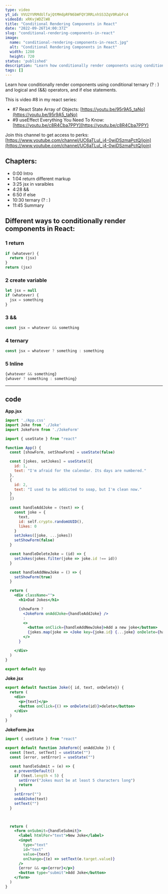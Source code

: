 ```yaml
---
type: video
yt_id: VVU2YVRMdUlfajQtMHdpRFN6bWFQY3RRLnhSS3ZqV0RabFc4
videoId: xRKvjWDZlW8
title: "Conditional Rendering Components in React"
date: "2022-09-26T14:00:37Z"
slug: "conditional-rendering-components-in-react"
image: 
  name: "conditional-rendering-components-in-react.jpg"
  alt: "Conditional Rendering Components in React"
  width: 1280
  height: 720
status: 'published'
description: "Learn how conditionally render components using conditional ternary (? : ) and logical and (&&) operators, and if else statements. "
tags: []
---
```


Learn how conditionally render components using conditional ternary (? : ) and logical and (&&) operators, and if else statements. 

This is video #8 in my react series: 

* #7 React State Array of Objects: [https://youtu.be/95r9A5_taNo](https://youtu.be/95r9A5_taNo)
* #9 useEffect Everything You Need To Know: [https://youtu.be/c8R4Cba7PPY](https://youtu.be/c8R4Cba7PPY)

Join this channel to get access to perks:
[https://www.youtube.com/channel/UC6aTLuI_j4-0wiDSzmaPctQ/join](https://www.youtube.com/channel/UC6aTLuI_j4-0wiDSzmaPctQ/join)

## Chapters:

* 0:00​ Intro
* 1:04 return different markup
* 3:25 jsx in varaibles
* 4:28 &&
* 6:50 if else 
* 10:30 ternary (? : ) 
* 11:45 Summary


## Different ways to conditionally render components in React:

### 1 return

```jsx
if (whatever) {
  return (jsx)
} 
return (jsx)
```

### 2 create variable

```jsx
let jsx = null
if (whatever) {
  jsx = something
} 
```

### 3 &&

```jsx
const jsx = whatever && something
```

### 4 ternary

```jsx
const jsx = whatever ? something : something
```

### 5 Inline

```jsx
{whatever && something}
{whaver ? something : something}
```

---

## code

**App.jsx**
```jsx
import './App.css'
import Joke from './Joke'
import JokeForm from './JokeForm'

import { useState } from "react"

function App() {
  const [showForm, setShowForm] = useState(false)

  const [jokes, setJokes] = useState([{
    id: 1,
    text: "I'm afraid for the calendar. Its days are numbered."
  },
  {
    id: 2,
    text: "I used to be addicted to soap, but I'm clean now."
  }
  ])

  const handleAddJoke = (text) => {
    const joke = {
      text,
      id: self.crypto.randomUUID(),
      likes: 0
    }
    setJokes([joke, ...jokes])
    setShowForm(false)
  }

  const handleDeleteJoke = (id) => {
    setJokes(jokes.filter(joke => joke.id !== id))
  }

  const handleAddNewJoke = () => {
    setShowForm(true)
  }

  return (
    <div className="">
      <h1>Dad Jokes</h1>

      {showForm ?
        <JokeForm onAddJoke={handleAddJoke} />
        :
        <>
          <button onClick={handleAddNewJoke}>Add a new joke</button>
          {jokes.map(joke => <Joke key={joke.id} {...joke} onDelete={handleDeleteJoke} />)}
        </>
      }

    </div>
  )
}

export default App
```

**Joke.jsx**

```jsx
export default function Joke({ id, text, onDelete}) {
  return (
    <div>
      <p>{text}</p>
      <button onClick={() => onDelete(id)}>delete</button>
    </div>
  )
}
```

**JokeForm.jsx**

```jsx
import { useState } from "react"

export default function JokeForm({ onAddJoke }) {
  const [text, setText] = useState("")
  const [error, setError] = useState("")

  const handleSubmit = (e) => {
    e.preventDefault()
    if (text.length < 5) {
      setError("Jokes must be at least 5 characters long")
      return
    }
    setError("")
    onAddJoke(text)
    setText("")
  }

  

  return (
    <form onSubmit={handleSubmit}>
      <label htmlFor="text">New Joke</label>
      <input
        type="text"
        id="text"
        value={text}
        onChange={(e) => setText(e.target.value)}
      />
      {error && <p>{error}</p>}
      <button type="submit">Add Joke</button>
    </form>
  )
}
```
